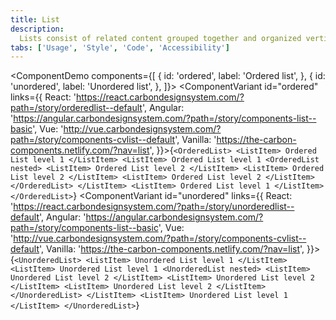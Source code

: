 ```yaml
---
title: List
description:
  Lists consist of related content grouped together and organized vertically.
tabs: ['Usage', 'Style', 'Code', 'Accessibility']
---
```


<ComponentDemo
  components={[
    {
      id: 'ordered',
      label: 'Ordered list',
    },
    {
      id: 'unordered',
      label: 'Unordered list',
    },
  ]}>
  <ComponentVariant
    id="ordered"
    links={{
      React:
        'https://react.carbondesignsystem.com/?path=/story/orderedlist--default',
      Angular:
        'https://angular.carbondesignsystem.com/?path=/story/components-list--basic',
      Vue:
        'http://vue.carbondesignsystem.com/?path=/story/components-cvlist--default',
      Vanilla: 'https://the-carbon-components.netlify.com/?nav=list',
    }}>{`
    <OrderedList>
      <ListItem>
        Ordered List level 1
      </ListItem>
      <ListItem>
        Ordered List level 1
        <OrderedList nested>
          <ListItem>
            Ordered List level 2
          </ListItem>
          <ListItem>
            Ordered List level 2
          </ListItem>
          <ListItem>
            Ordered List level 2
          </ListItem>
        </OrderedList>
      </ListItem>
      <ListItem>
        Ordered List level 1
      </ListItem>
    </OrderedList>
  `}</ComponentVariant>
  <ComponentVariant
    id="unordered"
    links={{
      React:
        'https://react.carbondesignsystem.com/?path=/story/unorderedlist--default',
      Angular:
        'https://angular.carbondesignsystem.com/?path=/story/components-list--basic',
      Vue:
        'http://vue.carbondesignsystem.com/?path=/story/components-cvlist--default',
      Vanilla: 'https://the-carbon-components.netlify.com/?nav=list',
    }}>{`
      <UnorderedList>
        <ListItem>
          Unordered List level 1
        </ListItem>
        <ListItem>
          Unordered List level 1
          <UnorderedList nested>
            <ListItem>
              Unordered List level 2
            </ListItem>
            <ListItem>
              Unordered List level 2
            </ListItem>
            <ListItem>
              Unordered List level 2
            </ListItem>
          </UnorderedList>
        </ListItem>
        <ListItem>
          Unordered List level 1
        </ListItem>
      </UnorderedList>
  `}</ComponentVariant>
</ComponentDemo>
